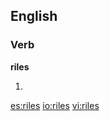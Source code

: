 
==English==

===Verb===
'''riles'''

# {{third-person singular of|[[rile]]}}

[[es:riles]]
[[io:riles]]
[[vi:riles]]